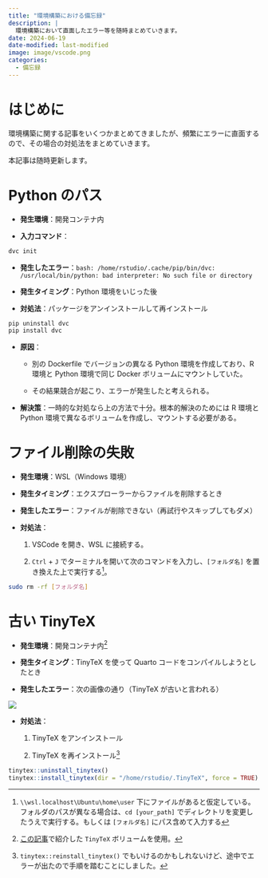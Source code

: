 ```yaml
---
title: "環境構築における備忘録"
description: |
  環境構築において直面したエラー等を随時まとめていきます。
date: 2024-06-19
date-modified: last-modified
image: image/vscode.png
categories: 
  - 備忘録
---
```


# はじめに

環境構築に関する記事をいくつかまとめてきましたが、頻繁にエラーに直面するので、その場合の対処法をまとめていきます。

本記事は随時更新します。

# Python のパス

- **発生環境**：開発コンテナ内

- **入力コマンド**：

```.sh
dvc init
```

- **発生したエラー**：`bash: /home/rstudio/.cache/pip/bin/dvc: /usr/local/bin/python: bad interpreter: No such file or directory`

- **発生タイミング**：Python 環境をいじった後

- **対処法**：パッケージをアンインストールして再インストール

```.sh
pip uninstall dvc
pip install dvc
```

- **原因**：

    - 別の Dockerfile でバージョンの異なる Python 環境を作成しており、R 環境と Python 環境で同じ Docker ボリュームにマウントしていた。
    
    - その結果競合が起こり、エラーが発生したと考えられる。
    
- **解決策**：一時的な対処なら上の方法で十分。根本的解決のためには R 環境と Python 環境で異なるボリュームを作成し、マウントする必要がある。

# ファイル削除の失敗

- **発生環境**：WSL（Windows 環境）

- **発生タイミング**：エクスプローラーからファイルを削除するとき

- **発生したエラー**：ファイルが削除できない（再試行やスキップしてもダメ）

- **対処法**：

    1. VSCode を開き、WSL に接続する。
    
    2. `Ctrl` + `J` でターミナルを開いて次のコマンドを入力し、`[フォルダ名]` を置き換えた上で実行する^[`\\wsl.localhost\Ubuntu\home\user` 下にファイルがあると仮定している。フォルダのパスが異なる場合は、`cd [your_path]` でディレクトリを変更したうえで実行する。もしくは `[フォルダ名]` にパス含めて入力する]。
    
```.sh
sudo rm -rf [フォルダ名]
```

# 古い TinyTeX

- **発生環境**：開発コンテナ内^[[この記事](https://yo5uke.github.io/tips/240504_container/)で紹介した `TinyTeX` ボリュームを使用。]

- **発生タイミング**：TinyTeX を使って Quarto コードをコンパイルしようとしたとき

- **発生したエラー**：次の画像の通り（TinyTeX が古いと言われる）

![](image/old_tinytex.png)

- **対処法**：

    1. TinyTeX をアンインストール

    2. TinyTeX を再インストール^[`tinytex::reinstall_tinytex()` でもいけるのかもしれないけど、途中でエラーが出たので手順を踏むことにしました。]

```.r
tinytex::uninstall_tinytex()
tinytex::install_tinytex(dir = "/home/rstudio/.TinyTeX", force = TRUE)
```


